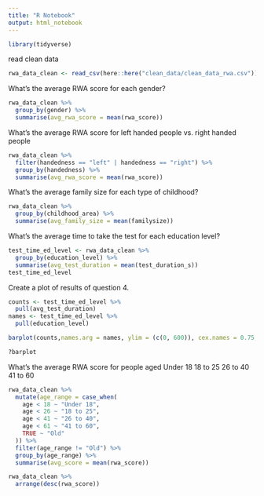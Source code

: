 ```yaml
---
title: "R Notebook"
output: html_notebook
---
```


```r
library(tidyverse)
```


read clean data

```r
rwa_data_clean <- read_csv(here::here("clean_data/clean_data_rwa.csv"))
```

What’s the average RWA score for each gender?

```r
rwa_data_clean %>% 
  group_by(gender) %>% 
  summarise(avg_rwa_score = mean(rwa_score))
```


What’s the average RWA score for left handed people vs. right handed people

```r
rwa_data_clean %>% 
  filter(handedness == "left" | handedness == "right") %>% 
  group_by(handedness) %>% 
  summarise(avg_rwa_score = mean(rwa_score))
```


What’s the average family size for each type of childhood?

```r
rwa_data_clean %>% 
  group_by(childhood_area) %>% 
  summarise(avg_family_size = mean(familysize))
```


What’s the average time to take the test for each education level?

```r
test_time_ed_level <- rwa_data_clean %>% 
  group_by(education_level) %>% 
  summarise(avg_test_duration = mean(test_duration_s))
test_time_ed_level
```


Create a plot of results of question 4.

```r
counts <- test_time_ed_level %>% 
  pull(avg_test_duration)
names <- test_time_ed_level %>% 
  pull(education_level)

barplot(counts,names.arg = names, ylim = (c(0, 600)), cex.names = 0.75, ylab = "duration", main = "Duration of Test vs Education Level")

?barplot
```


What’s the average RWA score for people aged
Under 18
18 to 25
26 to 40
41 to 60

```r
rwa_data_clean %>% 
  mutate(age_range = case_when(
    age < 18 ~ "Under 18",
    age < 26 ~ "18 to 25",
    age < 41 ~ "26 to 40",
    age < 61 ~ "41 to 60",
    TRUE ~ "Old"
  )) %>% 
  filter(age_range != "Old") %>% 
  group_by(age_range) %>% 
  summarise(avg_score = mean(rwa_score))
```

```r
rwa_data_clean %>% 
  arrange(desc(rwa_score))
```

